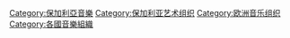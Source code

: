 [[Category:保加利亞音樂|Category:保加利亞音樂]]
[[Category:保加利亚艺术组织|Category:保加利亚艺术组织]]
[[Category:欧洲音乐组织|Category:欧洲音乐组织]]
[[Category:各國音樂組織|Category:各國音樂組織]]